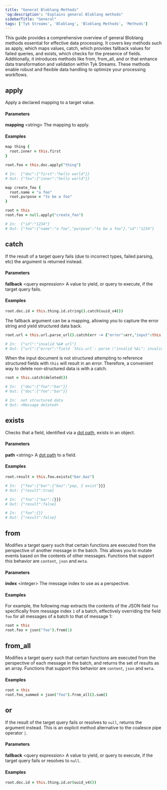 ```yaml
---
title: "General Bloblang Methods"
'og:description': "Explains general Bloblang methods"
sidebarTitle: "General"
tags: ['Tyk Streams', 'Bloblang', 'Bloblang Methods', 'Methods']
---
```


This guide provides a comprehensive overview of general Bloblang methods essential for effective data processing. It covers key methods such as apply, which maps values, catch, which provides fallback values for failed queries, and exists, which checks for the presence of fields. Additionally, it introduces methods like from, from_all, and or that enhance data transformation and validation within Tyk Streams. These methods enable robust and flexible data handling to optimize your processing workflows.

## apply

Apply a declared mapping to a target value.

#### Parameters

**mapping** &lt;string&gt; The mapping to apply.  

#### Examples


```coffee
map thing {
  root.inner = this.first
}

root.foo = this.doc.apply("thing")

# In:  {"doc":{"first":"hello world"}}
# Out: {"foo":{"inner":"hello world"}}
```

```coffee
map create_foo {
  root.name = "a foo"
  root.purpose = "to be a foo"
}

root = this
root.foo = null.apply("create_foo")

# In:  {"id":"1234"}
# Out: {"foo":{"name":"a foo","purpose":"to be a foo"},"id":"1234"}
```

## catch

If the result of a target query fails (due to incorrect types, failed parsing, etc) the argument is returned instead.

#### Parameters

**fallback** &lt;query expression&gt; A value to yield, or query to execute, if the target query fails.  

#### Examples


```coffee
root.doc.id = this.thing.id.string().catch(uuid_v4())
```

The fallback argument can be a mapping, allowing you to capture the error string and yield structured data back.

```coffee
root.url = this.url.parse_url().catch(err -> {"error":err,"input":this.url})

# In:  {"url":"invalid %&# url"}
# Out: {"url":{"error":"field `this.url`: parse \"invalid %&\": invalid URL escape \"%&\"","input":"invalid %&# url"}}
```

When the input document is not structured attempting to reference structured fields with `this` will result in an error. Therefore, a convenient way to delete non-structured data is with a catch.

```coffee
root = this.catch(deleted())

# In:  {"doc":{"foo":"bar"}}
# Out: {"doc":{"foo":"bar"}}

# In:  not structured data
# Out: <Message deleted>
```

## exists

Checks that a field, identified via a [dot path](/product-stack/tyk-streaming/configuration/common-configuration/field-paths), exists in an object.

#### Parameters

**path** &lt;string&gt; A [dot path](/product-stack/tyk-streaming/configuration/common-configuration/field-paths) to a field.  

#### Examples

```coffee
root.result = this.foo.exists("bar.baz")

# In:  {"foo":{"bar":{"baz":"yep, I exist"}}}
# Out: {"result":true}

# In:  {"foo":{"bar":{}}}
# Out: {"result":false}

# In:  {"foo":{}}
# Out: {"result":false}
```

## from

Modifies a target query such that certain functions are executed from the perspective of another message in the batch. This allows you to mutate events based on the contents of other messages. Functions that support this behavior are `content`, `json` and `meta`.

#### Parameters

**index** &lt;integer&gt; The message index to use as a perspective.  

#### Examples


For example, the following map extracts the contents of the JSON field `foo` specifically from message index `1` of a batch, effectively overriding the field `foo` for all messages of a batch to that of message 1:

```coffee
root = this
root.foo = json("foo").from(1)
```

## from_all

Modifies a target query such that certain functions are executed from the perspective of each message in the batch, and returns the set of results as an array. Functions that support this behavior are `content`, `json` and `meta`.

#### Examples

```coffee
root = this
root.foo_summed = json("foo").from_all().sum()
```

## or

If the result of the target query fails or resolves to `null`, returns the argument instead. This is an explicit method alternative to the coalesce pipe operator `|`.

#### Parameters

**fallback** &lt;query expression&gt; A value to yield, or query to execute, if the target query fails or resolves to `null`.  

#### Examples

```coffee
root.doc.id = this.thing.id.or(uuid_v4())
```
